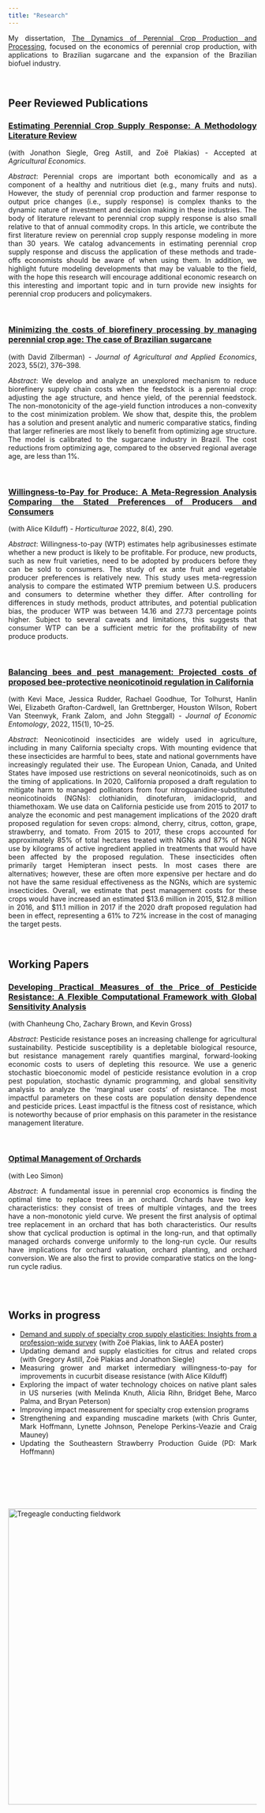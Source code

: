 ```yaml
---
title: "Research"
---
```


<style>
body {
text-align: justify}
</style>

<!-- Research page under construction -->

My dissertation, [The Dynamics of Perennial Crop Production and Processing](files/dissertationFinal.pdf), focused on the economics of perennial crop production, with applications to Brazilian sugarcane and the expansion of the Brazilian biofuel industry.

<br> 

## Peer Reviewed Publications

### [Estimating Perennial Crop Supply Response: A Methodology Literature Review](files/AGECON-MS2023160-For-Posting.pdf)
(with Jonathon Siegle, Greg Astill, and Zoë Plakias) - Accepted at *Agricultural Economics*.

*Abstract*:
Perennial crops are important both economically and as a component of a healthy and nutritious diet (e.g., many fruits and nuts). However, the study of perennial crop production and farmer response to output price changes (i.e., supply response) is complex thanks to the dynamic nature of investment and decision making in these industries. The body of literature relevant to perennial crop supply response is also small relative to that of annual commodity crops. In this article, we contribute the first literature review on perennial crop supply response modeling in more than 30 years. We catalog advancements in estimating perennial crop supply response and discuss the application of these methods and trade-offs economists should be aware of when using them. In addition, we highlight future modeling developments that may be valuable to the field, with the hope this research will encourage additional economic research on this interesting and important topic and in turn provide new insights for perennial crop producers and policymakers.

<br>

### [Minimizing the costs of biorefinery processing by managing perennial crop age: The case of Brazilian sugarcane ](https://doi.org/10.1017/aae.2023.21) 
(with David Zilberman) - *Journal of Agricultural and Applied Economics*, 2023, 55(2), 376--398.

*Abstract*:
We develop and analyze an unexplored mechanism to reduce biorefinery supply chain costs when the feedstock is a perennial crop: adjusting the age structure, and hence yield, of the perennial feedstock. The non-monotonicity of the age-yield function introduces a non-convexity to the cost minimization problem. We show that, despite this, the problem has a solution and present analytic and numeric comparative statics, finding that larger refineries are most likely to benefit from optimizing age structure. The model is calibrated to the sugarcane industry in Brazil. The cost reductions from optimizing age, compared to the observed regional average age, are less than 1%.

<br>

### [Willingness-to-Pay for Produce: A Meta-Regression Analysis Comparing the Stated Preferences of Producers and Consumers](https://doi.org/10.3390/horticulturae8040290) 
(with Alice Kilduff) - *Horticulturae* 2022, 8(4), 290.

*Abstract*:
Willingness-to-pay (WTP) estimates help agribusinesses estimate whether a new product is likely to be profitable. For produce, new products, such as new fruit varieties, need to be adopted by producers before they can be sold to consumers. The study of ex ante fruit and vegetable producer preferences is relatively new. This study uses meta-regression analysis to compare the estimated WTP premium between U.S. producers and consumers to determine whether they differ. After controlling for differences in study methods, product attributes, and potential publication bias, the producer WTP was between 14.16 and 27.73 percentage points higher. Subject to several caveats and limitations, this suggests that consumer WTP can be a sufficient metric for the profitability of new produce products.

<br>

### [Balancing bees and pest management: Projected costs of proposed bee-protective neonicotinoid regulation in California](https://doi.org/10.1093/jee/toab231) 
(with Kevi Mace, Jessica Rudder, Rachael Goodhue, Tor Tolhurst, Hanlin Wei, Elizabeth Grafton-Cardwell, Ian Grettnberger, Houston Wilson, Robert Van Steenwyk, Frank Zalom, and John Steggall) - *Journal of Economic Entomology*, 2022, 115(1), 10--25.

*Abstract*: 
Neonicotinoid insecticides are widely used in agriculture, including in many California specialty crops. With mounting evidence that these insecticides are harmful to bees, state and national governments have increasingly regulated their use. The European Union, Canada, and United States have imposed use restrictions on several neonicotinoids, such as on the timing of applications. In 2020, California proposed a draft regulation to mitigate harm to managed pollinators from four nitroguanidine-substituted neonicotinoids (NGNs): clothianidin, dinotefuran, imidacloprid, and thiamethoxam. We use data on California pesticide use from 2015 to 2017 to analyze the economic and pest management implications of the 2020 draft proposed regulation for seven crops: almond, cherry, citrus, cotton, grape, strawberry, and tomato. From 2015 to 2017, these crops accounted for approximately 85% of total hectares treated with NGNs and 87% of NGN use by kilograms of active ingredient applied in treatments that would have been affected by the proposed regulation. These insecticides often primarily target Hemipteran insect pests. In most cases there are alternatives; however, these are often more expensive per hectare and do not have the same residual effectiveness as the NGNs, which are systemic insecticides. Overall, we estimate that pest management costs for these crops would have increased an estimated $13.6 million in 2015, $12.8 million in 2016, and $11.1 million in 2017 if the 2020 draft proposed regulation had been in effect, representing a 61% to 72% increase in the cost of managing the target pests.

<br>

## Working Papers

### [Developing Practical Measures of the Price of Pesticide Resistance: A Flexible Computational Framework with Global Sensitivity Analysis](https://ageconsearch.umn.edu/record/335859/files/26188.pdf) 
(with Chanheung Cho, Zachary Brown, and Kevin Gross)

*Abstract*:
Pesticide resistance poses an increasing challenge for agricultural sustainability. Pesticide susceptibility is a depletable biological resource, but resistance management rarely quantifies marginal, forward-looking economic costs to users of depleting this resource. We use a generic stochastic bioeconomic model of pesticide resistance evolution in a crop pest population, stochastic dynamic programming, and global sensitivity analysis to analyze the ‘marginal user costs’ of resistance. The most impactful parameters on these costs are population density dependence and pesticide prices. Least impactful is the fitness cost of resistance, which is noteworthy because of prior emphasis on this parameter in the resistance management literature.    

<br>

### [Optimal Management of Orchards](files/OptimalManagementOfOrchards_200909.pdf)
(with Leo Simon)

*Abstract*:
A fundamental issue in perennial crop economics is finding the optimal time to replace trees in an orchard. Orchards have two key characteristics: they consist of trees of multiple vintages, and the trees have a non-monotonic yield curve. We present the first analysis of optimal tree replacement in an orchard that has both characteristics. Our results show that cyclical production is optimal in the long-run, and that optimally managed orchards converge uniformly to the long-run cycle. Our results have implications for orchard valuation, orchard planting, and orchard conversion. We are also the first to provide comparative statics on the long-run cycle radius. 

 

<br>
<br>

## Works in progress
  - [Demand and supply of specialty crop supply elasticities: Insights from a profession-wide survey](files/SCSE Poster Draft Final.pdf) (with Zoë Plakias, link to AAEA poster)
  - Updating demand and supply elasticities for citrus and related crops (with Gregory Astill, Zoë Plakias and Jonathon Siegle)
  - Measuring grower and market intermediary willingness-to-pay for improvements in cucurbit disease resistance (with Alice Kilduff)
  - Exploring the impact of water technology choices on native plant sales in US nurseries (with Melinda Knuth, Alicia Rihn, Bridget Behe, Marco Palma, and Bryan Peterson)
  - Improving impact measurement for specialty crop extension programs
  - Strengthening and expanding muscadine markets (with Chris Gunter, Mark Hoffmann, Lynette Johnson, Penelope Perkins-Veazie and Craig Mauney)
  - Updating the Southeastern Strawberry Production Guide (PD: Mark Hoffmann)


<br>

<br>

<br>

<img align="center" src="./photos/MagicSweetPotatoForest.jpg" width = "600" title="Tregeagle conducting fieldwork">
